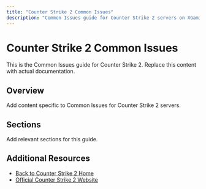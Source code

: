```yaml
---
title: "Counter Strike 2 Common Issues"
description: "Common Issues guide for Counter Strike 2 servers on XGamingServer"
---
```


# Counter Strike 2 Common Issues

This is the Common Issues guide for Counter Strike 2. Replace this content with actual documentation.

## Overview

Add content specific to Common Issues for Counter Strike 2 servers.

## Sections

Add relevant sections for this guide.

## Additional Resources

- [Back to Counter Strike 2 Home](./index)
- [Official Counter Strike 2 Website](https://example.com)
